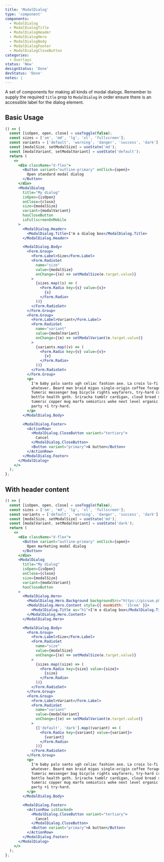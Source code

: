 ```yaml
---
title: 'ModalDialog'
type: 'component'
components:
  - ModalDialog
  - ModalDialogTitle
  - ModalDialogHeader
  - ModalDialogHero
  - ModalDialogBody
  - ModalDialogFooter
  - ModalDialogCloseButton
categories:
  - Overlays
status: 'New'
designStatus: 'Done'
devStatus: 'Done'
notes: |
---
```


A set of components for making all kinds of modal dialogs. Remember to supply
the required `title` prop to `ModalDialog` in order ensure there is an accessible
label for the dialog element.

## Basic Usage

```jsx live
() => {
  const [isOpen, open, close] = useToggle(false);
  const sizes = ['sm', 'md', 'lg', 'xl', 'fullscreen'];
  const variants = ['default', 'warning', 'danger', 'success', 'dark'];
  const [modalSize, setModalSize] = useState('md');
  const [modalVariant, setModalVariant] = useState('default');
  return (
    <>
      <div className="d-flex">
        <Button variant="outline-primary" onClick={open}>
          Open standard modal dialog
        </Button>
      </div>
      <ModalDialog
        title="My dialog"
        isOpen={isOpen}
        onClose={close}
        size={modalSize}
        variant={modalVariant}
        hasCloseButton
        isFullscreenOnMobile
      >
        <ModalDialog.Header>
          <ModalDialog.Title>I'm a dialog box</ModalDialog.Title>
        </ModalDialog.Header>

        <ModalDialog.Body>
          <Form.Group>
            <Form.Label>Size</Form.Label>
            <Form.RadioSet
              name="size"
              value={modalSize}
              onChange={(e) => setModalSize(e.target.value)}
            >
              {sizes.map((s) => (
                <Form.Radio key={s} value={s}>
                  {s}
                </Form.Radio>
              ))}
            </Form.RadioSet>
          </Form.Group>
          <Form.Group>
            <Form.Label>Variant</Form.Label>
            <Form.RadioSet
              name="variant"
              value={modalVariant}
              onChange={(e) => setModalVariant(e.target.value)}
            >
              {variants.map((v) => (
                <Form.Radio key={v} value={v}>
                  {v}
                </Form.Radio>
              ))}
            </Form.RadioSet>
          </Form.Group>
          <p>
            I'm baby palo santo ugh celiac fashion axe. La croix lo-fi venmo
            whatever. Beard man braid migas single-origin coffee forage ramps.
            Tumeric messenger bag bicycle rights wayfarers, try-hard cronut blue
            bottle health goth. Sriracha tumblr cardigan, cloud bread succulents
            tumeric copper mug marfa semiotics woke next level organic roof
            party +1 try-hard.
          </p>
        </ModalDialog.Body>

        <ModalDialog.Footer>
          <ActionRow>
            <ModalDialog.CloseButton variant="tertiary">
              Cancel
            </ModalDialog.CloseButton>
            <Button variant="primary">A button</Button>
          </ActionRow>
        </ModalDialog.Footer>
      </ModalDialog>
    </>
  );
};
```

## With header content

```jsx live
() => {
  const [isOpen, open, close] = useToggle(false);
  const sizes = ['sm', 'md', 'lg', 'xl', 'fullscreen'];
  const variants = ['default', 'warning', 'danger', 'success', 'dark'];
  const [modalSize, setModalSize] = useState('md');
  const [modalVariant, setModalVariant] = useState('dark');
  return (
    <>
      <div className="d-flex">
        <Button variant="outline-primary" onClick={open}>
          Open marketing modal dialog
        </Button>
      </div>
      <ModalDialog
        title="My dialog"
        isOpen={isOpen}
        onClose={close}
        size={modalSize}
        variant={modalVariant}
        hasCloseButton
      >
        <ModalDialog.Hero>
          <ModalDialog.Hero.Background backgroundSrc="https://picsum.photos/1600/800/" />
          <ModalDialog.Hero.Content style={{ maxWidth: '15rem' }}>
            <ModalDialog.Title as="h1">I'm a dialog box</ModalDialog.Title>
          </ModalDialog.Hero.Content>
        </ModalDialog.Hero>

        <ModalDialog.Body>
          <Form.Group>
            <Form.Label>Size</Form.Label>
            <Form.RadioSet
              name="size"
              value={modalSize}
              onChange={(e) => setModalSize(e.target.value)}
            >
              {sizes.map((size) => (
                <Form.Radio key={size} value={size}>
                  {size}
                </Form.Radio>
              ))}
            </Form.RadioSet>
          </Form.Group>
          <Form.Group>
            <Form.Label>Variant</Form.Label>
            <Form.RadioSet
              name="variant"
              value={modalVariant}
              onChange={(e) => setModalVariant(e.target.value)}
            >
              {['default', 'dark'].map((variant) => (
                <Form.Radio key={variant} value={variant}>
                  {variant}
                </Form.Radio>
              ))}
            </Form.RadioSet>
          </Form.Group>
          <p>
            I'm baby palo santo ugh celiac fashion axe. La croix lo-fi venmo
            whatever. Beard man braid migas single-origin coffee forage ramps.
            Tumeric messenger bag bicycle rights wayfarers, try-hard cronut blue
            bottle health goth. Sriracha tumblr cardigan, cloud bread succulents
            tumeric copper mug marfa semiotics woke next level organic roof
            party +1 try-hard.
          </p>
        </ModalDialog.Body>

        <ModalDialog.Footer>
          <ActionRow isStacked>
            <ModalDialog.CloseButton variant="tertiary">
              Cancel
            </ModalDialog.CloseButton>
            <Button variant="primary">A button</Button>
          </ActionRow>
        </ModalDialog.Footer>
      </ModalDialog>
    </>
  );
};
```
